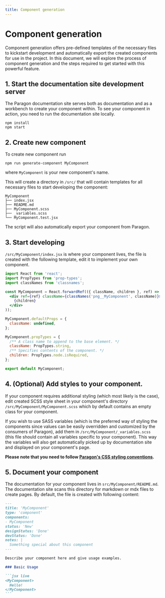 ```yaml
---
title: Component generation
---
```


# Component generation

Component generation offers pre-defined templates of the necessary files to kickstart development and automatically export the created components for use in the project. In this document, we will explore the process of component generation and the steps required to get started with this powerful feature.

## 1. Start the documentation site development server

The Paragon documentation site serves both as documentation and as a workbench to create your component within. To see your component in action, you need to run the documentation site locally.

```
npm install
npm start
```

## 2. Create new component

To create new component run

```
npm run generate-component MyComponent
```

where `MyComponent` is your new component's name.

This will create a directory in `/src/` that will contain templates for all necessary files to start developing the component:
```
MyComponent
├── index.jsx
├── README.md
├── MyComponent.scss
├── _variables.scss
└── MyComponent.test.jsx
```

The script will also automatically export your component from Paragon.

## 3. Start developing

`/src/MyComponent/index.jsx` is where your component lives, the file is created with the following template, edit it to implement your own component.

``` jsx
import React from 'react';
import PropTypes from 'prop-types';
import classNames from 'classnames';

const MyComponent = React.forwardRef(({ className, children }, ref) => (
  <div ref={ref} className={classNames('png__MyComponent', className)}>
    {children}
  </div>
));

MyComponent.defaultProps = {
  className: undefined,
};

MyComponent.propTypes = {
  /** A class name to append to the base element. */
  className: PropTypes.string,
  /** Specifies contents of the component. */
  children: PropTypes.node.isRequired,
};

export default MyComponent;

```

## 4. (Optional) Add styles to your component.

If your component requires additional styling (which most likely is the case), edit created SCSS style sheet in your
component's directory `/src/MyComponent/MyComponent.scss` which by default contains an empty class for your component.

If you wish to use SASS variables (which is the preferred way of styling the components since values can be
easily overridden and customized by the consumers of Paragon), add them in `/src/MyComponent/_variables.scss` (this file should contain all variables specific to your component).
This way the variables will also get automatically picked up by documentation site and displayed on your component's page.

**Please note that you need to follow [Paragon's CSS styling conventions](https://github.com/openedx/paragon/blob/master/docs/decisions/0012-css-styling-conventions).**

## 5. Document your component

The documentation for your component lives in `src/MyComponent/README.md`. The documentation site scans this directory for markdown or mdx files to create pages. By default, the file is created with following content:

```` md
---
title: 'MyComponent'
type: 'component'
components:
- MyComponent
status: 'New'
designStatus: 'Done'
devStatus: 'Done'
notes: |
  Something special about this component
---

Describe your component here and give usage examples.

### Basic Usage

```jsx live
<MyComponent>
  Hello!
</MyComponent>
```

````
